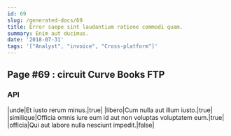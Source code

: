 ```yaml
---
id: 69
slug: /generated-docs/69
title: Error saepe sint laudantium ratione commodi quam.
summary: Enim aut ducimus.
date: '2018-07-31'
tags: '["Analyst", "invoice", "Cross-platform"]'
---
```

## Page #69 : circuit Curve Books FTP
<Partial />

### API

|unde|Et iusto rerum minus.|true|
|libero|Cum nulla aut illum iusto.|true|
|similique|Officia omnis iure eum id aut non voluptas voluptatem eum.|true|
|officia|Qui aut labore nulla nesciunt impedit.|false|






